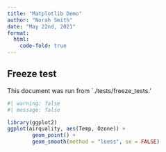 ```yaml
---
title: "Matplotlib Demo"
author: "Norah Smith"
date: "May 22nd, 2021"
format: 
  html:
    code-fold: true
---
```


## Freeze test

This document was run from `./tests/freeze_tests.'


```r
#| warning: false
#| message: false

library(ggplot2)
ggplot(airquality, aes(Temp, Ozone)) +
        geom_point() +
        geom_smooth(method = "loess", se = FALSE)
```
